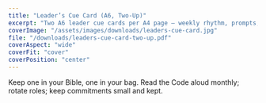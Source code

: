 ```yaml
---
title: "Leader’s Cue Card (A6, Two-Up)"
excerpt: "Two A6 leader cue cards per A4 page — weekly rhythm, prompts, accountability stack, guardrails, crisis cadence."
coverImage: "/assets/images/downloads/leaders-cue-card.jpg"
file: "/downloads/leaders-cue-card-two-up.pdf"
coverAspect: "wide"
coverFit: "cover"
coverPosition: "center"
---
```


Keep one in your Bible, one in your bag. Read the Code aloud monthly; rotate roles; keep commitments small and kept.
